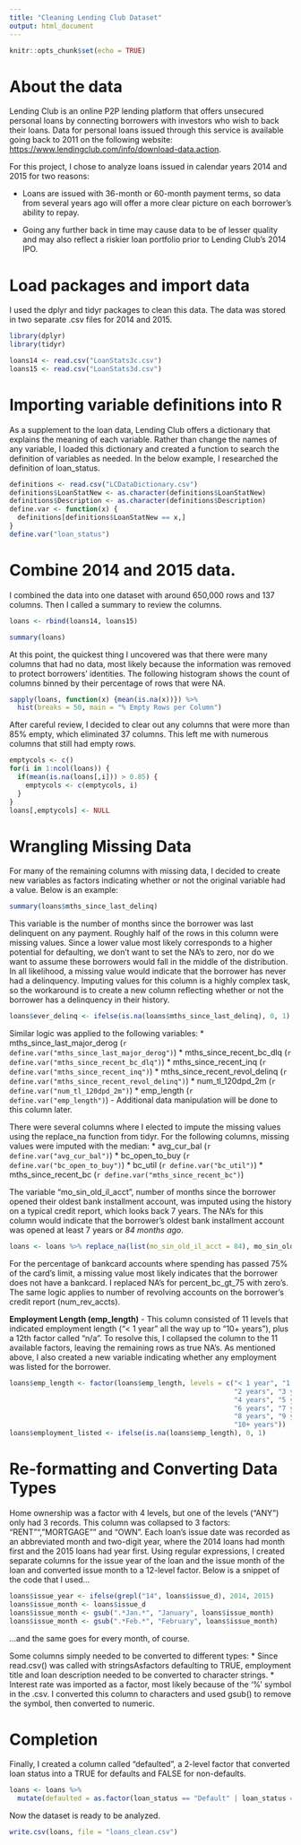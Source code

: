 ---
title: "Cleaning Lending Club Dataset"
output: html_document
---

```{r setup, include=FALSE}
knitr::opts_chunk$set(echo = TRUE)
```

# About the data

Lending Club is an online P2P lending platform that offers unsecured personal loans by connecting borrowers with investors who wish to back their loans. Data for personal loans issued through this service is available going back to 2011 on the following website: <https://www.lendingclub.com/info/download-data.action>.

For this project, I chose to analyze loans issued in calendar years 2014 and 2015 for two reasons:

* Loans are issued with 36-month or 60-month payment terms, so data from several years ago will offer a more clear picture on each borrower's ability to repay.

* Going any further back in time may cause data to be of lesser quality and may also reflect a riskier loan portfolio prior to Lending Club's 2014 IPO.

# Load packages and import data

I used the dplyr and tidyr packages to clean this data. The data was stored in two separate .csv files for 2014 and 2015.

```{r Library, echo=FALSE}
library(dplyr)
library(tidyr)
```

```{r Load}
loans14 <- read.csv("LoanStats3c.csv")
loans15 <- read.csv("LoanStats3d.csv")
```

# Importing variable definitions into R

As a supplement to the loan data, Lending Club offers a dictionary that explains the meaning of each variable. Rather than change the names of any variable, I loaded this dictionary and created a function to search the definition of variables as needed. In the below example, I researched the definition of loan_status.

```{r Variable Definitions}
definitions <- read.csv("LCDataDictionary.csv")
definitions$LoanStatNew <- as.character(definitions$LoanStatNew)
definitions$Description <- as.character(definitions$Description)
define.var <- function(x) {
  definitions[definitions$LoanStatNew == x,]
}
define.var("loan_status")
```

# Combine 2014 and 2015 data.

I combined the data into one dataset with around 650,000 rows and 137 columns. Then I called a summary to review the columns.

```{r}
loans <- rbind(loans14, loans15)
```
```{r, eval=FALSE}
summary(loans)
```

At this point, the quickest thing I uncovered was that there were many columns that had no data, most likely because the information was removed to protect borrowers' identities. The following histogram shows the count of columns binned by their percentage of rows that were NA.

```{r, echo=FALSE}
sapply(loans, function(x) {mean(is.na(x))}) %>% 
  hist(breaks = 50, main = "% Empty Rows per Column")
```

  After careful review, I decided to clear out any columns that were more than 85% empty, which eliminated 37 columns. This left me with numerous columns that still had empty rows.
```{r, eval=FALSE}
emptycols <- c()
for(i in 1:ncol(loans)) {
  if(mean(is.na(loans[,i])) > 0.85) {
    emptycols <- c(emptycols, i)
  }
}
loans[,emptycols] <- NULL
```

# Wrangling Missing Data

  For many of the remaining columns with missing data, I decided to create new variables as factors indicating whether or not the original variable had a value. Below is an example:
```{r, eval = FALSE}
summary(loans$mths_since_last_delinq)
```
  This variable is the number of months since the borrower was last delinquent on any payment. Roughly half of the rows in this column were missing values. Since a lower value most likely corresponds to a higher potential for defaulting, we don't want to set the NA's to zero, nor do we want to assume these borrowers would fall in the middle of the distribution. In all likelihood, a missing value would indicate that the borrower has never had a delinquency. Imputing values for this column is a highly complex task, so the workaround is to create a new column reflecting whether or not the borrower has a delinquency in their history.
```{r, eval=FALSE}
loans$ever_delinq <- ifelse(is.na(loans$mths_since_last_delinq), 0, 1)
```
  
  Similar logic was applied to the following variables:
  * mths_since_last_major_derog (`r define.var("mths_since_last_major_derog")`)
  * mths_since_recent_bc_dlq (`r define.var("mths_since_recent_bc_dlq")`)
  * mths_since_recent_inq (`r define.var("mths_since_recent_inq")`)
  * mths_since_recent_revol_delinq (`r define.var("mths_since_recent_revol_delinq")`)
  * num_tl_120dpd_2m (`r define.var("num_tl_120dpd_2m")`)
  * emp_length (`r define.var("emp_length")`) - Additional data manipulation will be done to this column later.

  There were several columns where I elected to impute the missing values using the replace_na function from tidyr. For the following columns, missing values were imputed with the median:
  * avg_cur_bal (`r define.var("avg_cur_bal")`)
  * bc_open_to_buy (`r define.var("bc_open_to_buy")`)
  * bc_util (`r define.var("bc_util")`)
  * mths_since_recent_bc (`r define.var("mths_since_recent_bc")`)

  The variable "mo_sin_old_il_acct", number of months since the borrower opened their oldest bank installment account, was imputed using the history on a typical credit report, which looks back 7 years. The NA's for this column would indicate that the borrower's oldest bank installment account was opened at least 7 years or _84 months ago_.
```{r, eval=FALSE}
loans <- loans %>% replace_na(list(mo_sin_old_il_acct = 84), mo_sin_old_il_acct)
```
  
  For the percentage of bankcard accounts where spending has passed 75% of the card's limit, a missing value most likely indicates that the borrower does not have a bankcard. I replaced NA's for percent_bc_gt_75 with zero's. The same logic applies to number of revolving accounts on the borrower's credit report (num_rev_accts).

  **Employment Length (emp_length)** - This column consisted of 11 levels that indicated employment length ("< 1 year" all the way up to "10+ years"), plus a 12th factor called "n/a". To resolve this, I collapsed the column to the 11 available factors, leaving the remaining rows as true NA's. As mentioned above, I also created a new variable indicating whether any employment was listed for the borrower.
```{r, eval=FALSE}
loans$emp_length <- factor(loans$emp_length, levels = c("< 1 year", "1 year",
                                                        "2 years", "3 years",
                                                        "4 years", "5 years",
                                                        "6 years", "7 years",
                                                        "8 years", "9 years",
                                                        "10+ years"))
loans$employment_listed <- ifelse(is.na(loans$emp_length), 0, 1)
```

# Re-formatting and Converting Data Types
  
  Home ownership was a factor with 4 levels, but one of the levels ("ANY") only had 3 records. This column was collapsed to 3 factors: "RENT"", "MORTGAGE"" and "OWN".
  Each loan's issue date was recorded as an abbreviated month and two-digit year, where the 2014 loans had month first and the 2015 loans had year first. Using regular expressions, I created separate columns for the issue year of the loan and the issue month of the loan and converted issue month to a 12-level factor. Below is a snippet of the code that I used...
```{r, eval=FALSE}
loans$issue_year <- ifelse(grepl("14", loans$issue_d), 2014, 2015)
loans$issue_month <- loans$issue_d
loans$issue_month <- gsub(".*Jan.*", "January", loans$issue_month)
loans$issue_month <- gsub(".*Feb.*", "February", loans$issue_month)
```
...and the same goes for every month, of course.

  Some columns simply needed to be converted to different types:
  * Since read.csv() was called with stringsAsfactors defaulting to TRUE, employment title and loan description needed to be converted to character strings.
  * Interest rate was imported as a factor, most likely because of the '%' symbol in the .csv. I converted this column to characters and used gsub() to remove the symbol, then converted to numeric.

# Completion

  Finally, I created a column called "defaulted", a 2-level factor that converted loan status into a TRUE for defaults and FALSE for non-defaults.
```{r, eval=FALSE}
loans <- loans %>%
  mutate(defaulted = as.factor(loan_status == "Default" | loan_status == "Charged Off"))
```

  Now the dataset is ready to be analyzed.
```{r, eval=FALSE}
write.csv(loans, file = "loans_clean.csv")
```